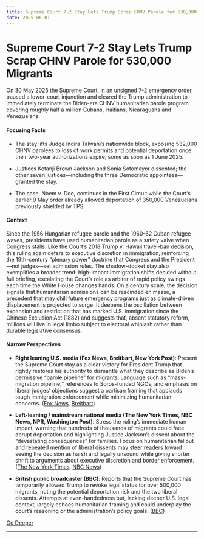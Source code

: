 ```yaml
---
title: Supreme Court 7-2 Stay Lets Trump Scrap CHNV Parole for 530,000 Migrants
date: 2025-06-01
---
```


# Supreme Court 7-2 Stay Lets Trump Scrap CHNV Parole for 530,000 Migrants

On 30 May 2025 the Supreme Court, in an unsigned 7-2 emergency order, paused a lower-court injunction and cleared the Trump administration to immediately terminate the Biden-era CHNV humanitarian parole program covering roughly half a million Cubans, Haitians, Nicaraguans and Venezuelans.

#### Focusing Facts

- The stay lifts Judge Indira Talwani’s nationwide block, exposing 532,000 CHNV parolees to loss of work permits and potential deportation once their two-year authorizations expire, some as soon as 1 June 2025.

- Justices Ketanji Brown Jackson and Sonia Sotomayor dissented; the other seven justices—including the three Democratic appointees—granted the stay.

- The case, Noem v. Doe, continues in the First Circuit while the Court’s earlier 9 May order already allowed deportation of 350,000 Venezuelans previously shielded by TPS.

#### Context

Since the 1956 Hungarian refugee parole and the 1960-62 Cuban refugee waves, presidents have used humanitarian parole as a safety valve when Congress stalls.  Like the Court’s 2018 Trump v. Hawaii travel-ban decision, this ruling again defers to executive discretion in immigration, reinforcing the 19th-century “plenary power” doctrine that Congress and the President—not judges—set admission rules.  The shadow-docket stay also exemplifies a broader trend: high-impact immigration shifts decided without full briefing, escalating the Court’s role as arbiter of rapid policy swings each time the White House changes hands.  On a century scale, the decision signals that humanitarian admissions can be rescinded en masse, a precedent that may chill future emergency programs just as climate-driven displacement is projected to surge.  It deepens the oscillation between expansion and restriction that has marked U.S. immigration since the Chinese Exclusion Act (1882) and suggests that, absent statutory reform, millions will live in legal limbo subject to electoral whiplash rather than durable legislative consensus.

#### Narrow Perspectives

- **Right leaning U.S. media (Fox News, Breitbart, New York Post)**: Present the Supreme Court stay as a clear victory for President Trump that rightly restores his authority to dismantle what they describe as Biden’s permissive “parole pipeline” for migrants. Language such as “mass-migration pipeline,” references to Soros-funded NGOs, and emphasis on liberal judges’ objections suggest a partisan framing that applauds tough immigration enforcement while minimizing humanitarian concerns. ([Fox News](https://www.foxnews.com/politics/supreme-court-hands-trump-win-revoking-parole-500k-foreign-nationals), [Breitbart](https://www.breitbart.com/politics/2025/05/30/scotus-rules-trump-can-end-bidens-mass-migration-pipeline-pending-appeal/))

- **Left-leaning / mainstream national media (The New York Times, NBC News, NPR, Washington Post)**: Stress the ruling’s immediate human impact, warning that hundreds of thousands of migrants could face abrupt deportation and highlighting Justice Jackson’s dissent about the “devastating consequences” for families. Focus on humanitarian fallout and repeated mention of liberal dissents may steer readers toward seeing the decision as harsh and legally unsound while giving shorter shrift to arguments about executive discretion and border enforcement. ([The New York Times](https://www.nytimes.com/2025/05/30/us/politics/trump-immigration-supreme-court.html), [NBC News](https://www.nbcnews.com/politics/supreme-court/supreme-court-allows-trump-revoke-legal-status-500000-immigrants-rcna207271))

- **British public broadcaster (BBC)**: Reports that the Supreme Court has temporarily allowed Trump to revoke legal status for over 500,000 migrants, noting the potential deportation risk and the two liberal dissents. Attempts at even-handedness but, lacking deeper U.S. legal context, largely echoes humanitarian framing and could underplay the court’s reasoning or the administration’s policy goals. ([BBC](https://www.bbc.com/news/articles/cp8d21zmm88o))


[Go Deeper](https://www.perplexity.ai/search?q=Supreme+Court+7-2+Stay+Lets+Trump+Scrap+CHNV+Parole+for+530%2C000+Migrants)

---

<a id='israelus-gaza-humanitarian-foundation-replaces-un-convoys-begins-guarded-food-hand-outs'></a>
